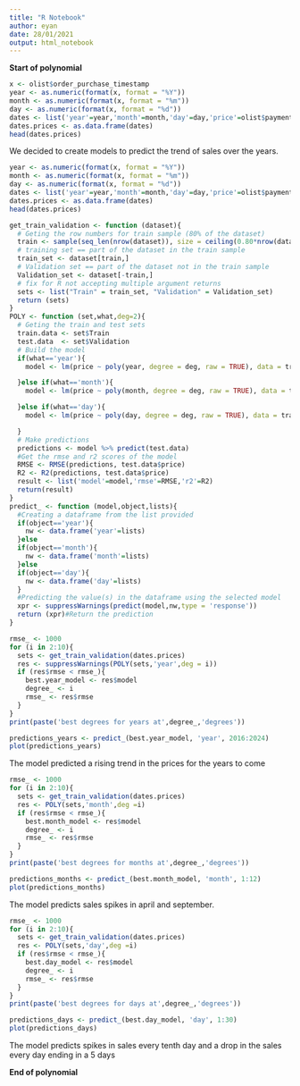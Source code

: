 ```yaml
---
title: "R Notebook"
author: eyan
date: 28/01/2021
output: html_notebook
---
```

**Start of polynomial**
```r
x <- olist$order_purchase_timestamp
year <- as.numeric(format(x, format = "%Y"))
month <- as.numeric(format(x, format = "%m"))
day <- as.numeric(format(x, format = "%d"))
dates <- list('year'=year,'month'=month,'day'=day,'price'=olist$payment_value)
dates.prices <- as.data.frame(dates)
head(dates.prices)
```
We decided to create models to predict the trend of sales over the years.
```r
year <- as.numeric(format(x, format = "%Y"))
month <- as.numeric(format(x, format = "%m"))
day <- as.numeric(format(x, format = "%d"))
dates <- list('year'=year,'month'=month,'day'=day,'price'=olist$payment_value)
dates.prices <- as.data.frame(dates)
head(dates.prices)
```
```r
get_train_validation <- function (dataset){
  # Geting the row numbers for train sample (80% of the dataset)
  train <- sample(seq_len(nrow(dataset)), size = ceiling(0.80*nrow(dataset)), replace = FALSE)
  # training set == part of the dataset in the train sample
  train_set <- dataset[train,]
  # Validation set == part of the dataset not in the train sample
  Validation_set <- dataset[-train,]
  # fix for R not accepting multiple argument returns
  sets <- list("Train" = train_set, "Validation" = Validation_set)
  return (sets)
}
POLY <- function (set,what,deg=2){
  # Geting the train and test sets
  train.data <- set$Train
  test.data  <- set$Validation
  # Build the model
  if(what=='year'){
    model <- lm(price ~ poly(year, degree = deg, raw = TRUE), data = train.data)

  }else if(what=='month'){
    model <- lm(price ~ poly(month, degree = deg, raw = TRUE), data = train.data)

  }else if(what=='day'){
    model <- lm(price ~ poly(day, degree = deg, raw = TRUE), data = train.data)

  }
  # Make predictions
  predictions <- model %>% predict(test.data)
  #Get the rmse and r2 scores of the model
  RMSE <- RMSE(predictions, test.data$price)
  R2 <- R2(predictions, test.data$price)
  result <- list('model'=model,'rmse'=RMSE,'r2'=R2)
  return(result)
}
predict_ <- function (model,object,lists){
  #Creating a dataframe from the list provided
  if(object=='year'){
    nw <- data.frame('year'=lists)
  }else
  if(object=='month'){
    nw <- data.frame('month'=lists)
  }else
  if(object=='day'){
    nw <- data.frame('day'=lists)
  }
  #Predicting the value(s) in the dataframe using the selected model
  xpr <- suppressWarnings(predict(model,nw,type = 'response'))
  return (xpr)#Return the prediction
}
```
```r
rmse_ <- 1000
for (i in 2:10){
  sets <- get_train_validation(dates.prices)
  res <- suppressWarnings(POLY(sets,'year',deg = i))
  if (res$rmse < rmse_){
    best.year_model <- res$model
    degree_ <- i
    rmse_ <- res$rmse
  }
}
print(paste('best degrees for years at',degree_,'degrees'))
```
```r
predictions_years <- predict_(best.year_model, 'year', 2016:2024)
plot(predictions_years)
```
The model predicted a rising trend in the prices for the years to come
```r
rmse_ <- 1000
for (i in 2:10){
  sets <- get_train_validation(dates.prices)
  res <- POLY(sets,'month',deg =i)
  if (res$rmse < rmse_){
    best.month_model <- res$model
    degree_ <- i
    rmse_ <- res$rmse
  }
}
print(paste('best degrees for months at',degree_,'degrees'))
```
```r
predictions_months <- predict_(best.month_model, 'month', 1:12)
plot(predictions_months)
```
The model predicts sales spikes in april and september.
```r
rmse_ <- 1000
for (i in 2:10){
  sets <- get_train_validation(dates.prices)
  res <- POLY(sets,'day',deg =i)
  if (res$rmse < rmse_){
    best.day_model <- res$model
    degree_ <- i
    rmse_ <- res$rmse
  }
}
print(paste('best degrees for days at',degree_,'degrees'))
```
```r
predictions_days <- predict_(best.day_model, 'day', 1:30)
plot(predictions_days)
```
The model predicts spikes in sales every tenth day and a drop in the sales every day ending in a 5 days


**End of polynomial**
